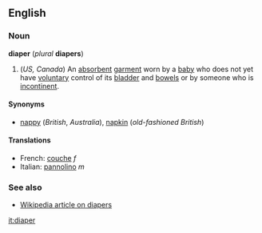 <!--If you edit this page, please also edit "nappy" to keep these pages in synch.-->


==English==
===Noun===
'''diaper''' (''plural'' '''diapers''')

#(''US, Canada'') An [[absorbent]] [[garment]] worn by a [[baby]] who does not yet have [[voluntary]] control of its [[bladder]] and [[bowels]] or by someone who is [[incontinent]].

====Synonyms====
*[[nappy]] (''British'', ''Australia''), [[napkin]] (''old-fashioned British'')

====Translations====
*French: [[couche]] ''f''
*Italian: [[pannolino]] ''m''

===See also===
*[[w:Diaper|Wikipedia article on diapers]]


<!--If you edit this page, please also edit "nappy" to keep these pages in synch.-->

[[it:diaper]]